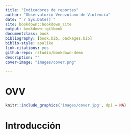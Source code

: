 ```yaml
--- 
title: "Indicadores de reportes"
author: "Observatorio Venezolano de Violencia"
date: "`r Sys.Date()`"
site: bookdown::bookdown_site
output: bookdown::gitbook
documentclass: book
bibliography: [book.bib, packages.bib]
biblio-style: apalike
link-citations: yes
github-repo: rstudio/bookdown-demo
description: ""
cover-image: "images/cover.png"

---
```

# OVV {-}

```r
knitr::include_graphics('images/cover.jpg', dpi = NA)
```

# Introducción

